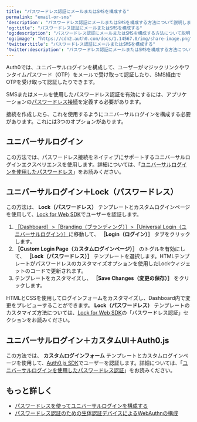 ```yaml
---
title: "パスワードレス認証にメールまたはSMSを構成する"
permalink: "email-or-sms"
'description': "パスワードレス認証にメールまたはSMSを構成する方法について説明します。"
'og:title': "パスワードレス認証にメールまたはSMSを構成する"
'og:description': "パスワードレス認証にメールまたはSMSを構成する方法について説明します。"
'og:image': "https://cdn2.auth0.com/docs/1.14567.0/img/share-image.png"
'twitter:title': "パスワードレス認証にメールまたはSMSを構成する"
'twitter:description': "パスワードレス認証にメールまたはSMSを構成する方法について説明します。"
---
```


Auth0では、ユニバーサルログインを構成して、ユーザーがマジックリンクやワンタイムパスワード（OTP）をメールで受け取って認証したり、SMS経由でOTPを受け取って認証したりできます。

SMSまたはメールを使用したパスワードレス認証を有効にするには、アプリケーションの[パスワードレス接続](/ja-jp/authenticate/passwordless)を定義する必要があります。

接続を作成したら、これを使用するようにユニバーサルログインを構成する必要があります。これには3つのオプションがあります。

## ユニバーサルログイン

この方法では、パスワードレス接続をネイティブにサポートするユニバーサルログインエクスペリエンスを使用します。詳細については、「[ユニバーサルログインを使用したパスワードレス](/ja-jp/authenticate/passwordless/passwordless-with-universal-login)」をお読みください。

## ユニバーサルログイン＋Lock（パスワードレス）

この方法は、 **Lock（パスワードレス）** テンプレートとカスタムログインページを使用して、[Lock for Web SDK](/ja-jp/libraries/lock)でユーザーを認証します。

1. [［Dashboard］>［Branding（ブランディング）］>［Universal Login（ユニバーサルログイン）］](https://manage.auth0.com/#/login_settings)に移動して、 **［Login（ログイン）］** タブをクリックします。
2. **［Custom Login Page（カスタムログインページ）］** のトグルを有効にして、 **［Lock（パスワードレス）］** テンプレートを選択します。HTMLテンプレートがパスワードレスのカスタマイズオプションを使用したLockウィジェットのコードで更新されます。
3. テンプレートをカスタマイズし、 **［Save Changes（変更の保存）］** をクリックします。

HTMLとCSSを使用してログインフォームをカスタマイズし、Dashboard内で変更をプレビューすることができます。 **Lock（パスワードレス）** テンプレートのカスタマイズ方法については、[Lock for Web SDK](/ja-jp/libraries/lock)の「パスワードレス認証」セクションをお読みください。

## ユニバーサルログイン＋カスタムUI＋Auth0.js

この方法では、 **カスタムログインフォーム** テンプレートとカスタムログインページを使用して、[Auth0.js SDK](/ja-jp/libraries/auth0js)でユーザーを認証します。詳細については、「[ユニバーサルログインを使用したパスワードレス認証](/ja-jp/authenticate/passwordless/implement-login/universal-login)」をお読みください。

## もっと詳しく

* [パスワードレスを使ってユニバーサルログインを構成する](/ja-jp/authenticate/login/auth0-universal-login/passwordless-login)
* [パスワードレス認証のための生体認証デバイスによるWebAuthnの構成](/ja-jp/authenticate/login/auth0-universal-login/passwordless-login/webauthn-device-biometrics)